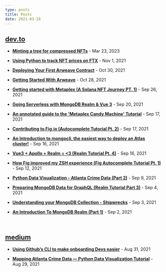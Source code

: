```yaml
---
type: posts
title: Posts
date: 2021-03-18
---
```


## [dev.to](https://dev.to/apollotoday)

- **[Minting a tree for compressed NFTs](https://dev.to/apollotoday/minting-a-tree-for-compressed-nfts-13n7)** - Mar 23, 2023

- **[Using Python to track NFT prices on FTX](https://dev.to/apollotoday/using-python-to-track-nft-prices-on-ftx-1h3n)** - Nov 1, 2021

- **[Deploying Your First Arweave Contract](https://dev.to/apollotoday/deploying-your-first-arweave-contract-15jc)** - Oct 30, 2021

- **[Getting Started With Arweave](https://dev.to/apollotoday/getting-started-with-arweave-2e9k)** - Oct 28, 2021

- **[Getting started with Metaplex (A Solana NFT Journey PT. 1)](https://dev.to/apollotoday/getting-started-with-metaplex-a-solana-nft-journey-pt-1-1jff)** - Sep 26, 2021

- **[Going Serverless with MongoDB Realm & Vue 3](https://dev.to/apollotoday/going-serverless-with-mongodb-realm-vue-15m1)** - Sep 20, 2021

- **[An annotated guide to the 'Metaplex Candy Machine' Tutorial](https://dev.to/apollotoday/an-annotated-guide-to-the-metaplex-candy-machine-tutorial-2ihd)** - Sep 17, 2021

- **[Contributing to Fig.io (Autocomplete Tutorial Pt. 2)](https://dev.to/apollotoday/contributing-to-fig-io-autocomplete-tutorial-pt-2-3cgh)** - Sep 17, 2021

- **[An Introduction to mongocli, the easiest way to deploy an Atlas cluster!](https://dev.to/apollotoday/an-introduction-to-mongocli-the-easiest-way-to-deploy-an-atlas-cluster-51ed)** - Sep 16, 2021

- **[Vue3 + Apollo + Realm = \<3 (Realm Tutorial Pt. 4)](https://dev.to/apollotoday/vue3-apollo-realm-3-realm-tutorial-pt-4-5c0i)** - Sep 16, 2021

- **[How Fig improved my ZSH experience (Fig Autocomplete Tutorial Pt. 1)](https://dev.to/apollotoday/how-fig-improved-my-zsh-experience-fig-autocomplete-tutorial-pt-1-2aj3)** - Sep 12, 2021

- **[Python Data Visualization - Atlanta Crime Data (Part 2)](https://dev.to/apollotoday/python-data-visualization-atlanta-crime-data-part-2-h1c)** - Sep 9, 2021

- **[Preparing MongoDB Data for GraphQL (Realm Tutorial Part 3)](https://dev.to/apollotoday/preparing-mongodb-data-for-graphql-realm-tutorial-part-3-31m7)** - Sep 4, 2021

- **[Understanding your MongoDB Collection - Shipwrecks](https://dev.to/apollotoday/understanding-your-mongodb-collection-shipwrecks-realm-tutorial-part-2-5g9k)** - Sep 3, 2021

- **[An Introduction To MongoDB Realm (Part 1)](https://dev.to/apollotoday/an-introduction-to-mongodb-realm-part-1-1ea0)** - Sep 2, 2021

<br />

## [medium](https://medium.com/@nicholasoxford)

- **[Using Github’s CLI to make onboarding Devs easier](https://medium.com/@nicholasoxford/using-githubs-cli-to-make-onboarding-devs-easier-%EF%B8%8F-12581c34a87b)** - Aug 31, 2021

- **[Mapping Atlanta Crime Data — Python Data Visualization Tutorial](https://medium.com/@nicholasoxford/learning-python-mapping-atl-crime-data-935d2406265b)** - Aug 29, 2021




